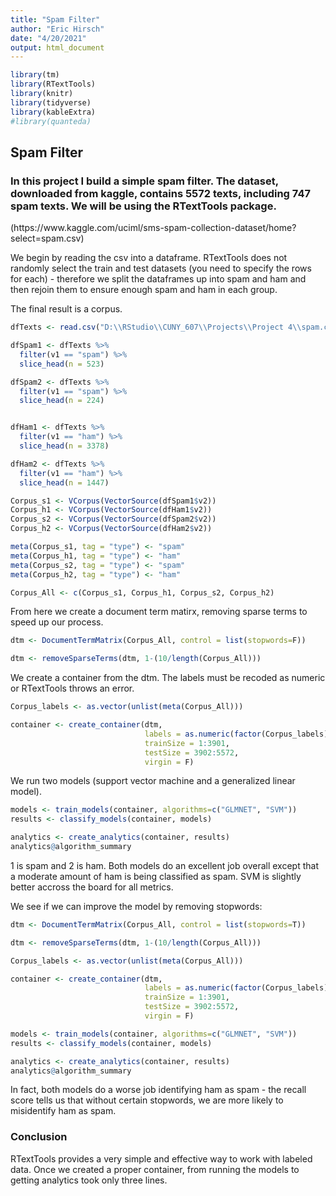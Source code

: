 ```yaml
---
title: "Spam Filter"
author: "Eric Hirsch"
date: "4/20/2021"
output: html_document
---
```


```r

library(tm)
library(RTextTools)
library(knitr)
library(tidyverse)
library(kableExtra)
#library(quanteda)
```

## Spam Filter

### In this project I build a simple spam filter.  The dataset, downloaded from kaggle, contains 5572 texts, including 747 spam texts. We will be using the RTextTools package.

(https://www.kaggle.com/uciml/sms-spam-collection-dataset/home?select=spam.csv)

We begin by reading the csv into a dataframe. RTextTools does not randomly select the train and test datasets (you need to specify the rows for each) - therefore we split the dataframes up into spam and ham and then rejoin them to ensure enough spam and ham in each group.

The final result is a corpus.

```r

dfTexts <- read.csv("D:\\RStudio\\CUNY_607\\Projects\\Project 4\\spam.csv", row.name=NULL)

dfSpam1 <- dfTexts %>%
  filter(v1 == "spam") %>%
  slice_head(n = 523)

dfSpam2 <- dfTexts %>%
  filter(v1 == "spam") %>%
  slice_head(n = 224)


dfHam1 <- dfTexts %>%
  filter(v1 == "ham") %>%
  slice_head(n = 3378)

dfHam2 <- dfTexts %>%
  filter(v1 == "ham") %>%
  slice_head(n = 1447)

Corpus_s1 <- VCorpus(VectorSource(dfSpam1$v2))
Corpus_h1 <- VCorpus(VectorSource(dfHam1$v2))
Corpus_s2 <- VCorpus(VectorSource(dfSpam2$v2))
Corpus_h2 <- VCorpus(VectorSource(dfHam2$v2))

meta(Corpus_s1, tag = "type") <- "spam"
meta(Corpus_h1, tag = "type") <- "ham"
meta(Corpus_s2, tag = "type") <- "spam"
meta(Corpus_h2, tag = "type") <- "ham"

Corpus_All <- c(Corpus_s1, Corpus_h1, Corpus_s2, Corpus_h2)

```

From here we create a document term matirx, removing sparse terms to speed up our process.
```r

dtm <- DocumentTermMatrix(Corpus_All, control = list(stopwords=F))

dtm <- removeSparseTerms(dtm, 1-(10/length(Corpus_All)))

```

We create a container from the dtm.  The labels must be recoded as numeric or RTextTools throws an error.

```r

Corpus_labels <- as.vector(unlist(meta(Corpus_All)))

container <- create_container(dtm,
                              labels = as.numeric(factor(Corpus_labels)),
                              trainSize = 1:3901,
                              testSize = 3902:5572,
                              virgin = F)

```

We run two models (support vector machine and a generalized linear model). 

```r

models <- train_models(container, algorithms=c("GLMNET", "SVM"))
results <- classify_models(container, models)

analytics <- create_analytics(container, results)
analytics@algorithm_summary
```
1 is spam and 2 is ham.  Both models do an excellent job overall except that a moderate amount of ham is being classified as spam.  SVM is slightly better accross the board for all metrics.

We see if we can improve the model by removing stopwords:

```r
dtm <- DocumentTermMatrix(Corpus_All, control = list(stopwords=T))

dtm <- removeSparseTerms(dtm, 1-(10/length(Corpus_All)))

Corpus_labels <- as.vector(unlist(meta(Corpus_All)))

container <- create_container(dtm,
                              labels = as.numeric(factor(Corpus_labels)),
                              trainSize = 1:3901,
                              testSize = 3902:5572,
                              virgin = F)

models <- train_models(container, algorithms=c("GLMNET", "SVM"))
results <- classify_models(container, models)

analytics <- create_analytics(container, results)
analytics@algorithm_summary

```
In fact, both models do a worse job identifying ham as spam - the recall score tells us that without certain stopwords, we are more likely to misidentify ham as spam.  

### Conclusion

RTextTools provides a very simple and effective way to work with labeled data.  Once we created a proper container, from running the models to getting analytics took only three lines.


